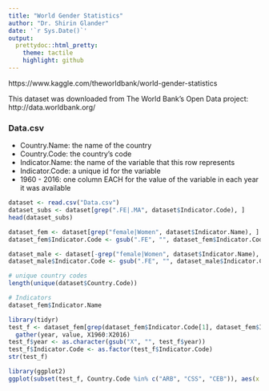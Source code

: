 ```yaml
---
title: "World Gender Statistics"
author: "Dr. Shirin Glander"
date: '`r Sys.Date()`'
output:
  prettydoc::html_pretty:
    theme: tactile
    highlight: github
---
```


https://www.kaggle.com/theworldbank/world-gender-statistics

This dataset was downloaded from The World Bank's Open Data project: http://data.worldbank.org/

### Data.csv

- Country.Name: the name of the country
- Country.Code: the country's code
- Indicator.Name: the name of the variable that this row represents
- Indicator.Code: a unique id for the variable
- 1960 - 2016: one column EACH for the value of the variable in each year it was available

```r
dataset <- read.csv("Data.csv")
dataset_subs <- dataset[grep(".FE|.MA", dataset$Indicator.Code), ]
head(dataset_subs)

dataset_fem <- dataset[grep("female|Women", dataset$Indicator.Name), ]
dataset_fem$Indicator.Code <- gsub(".FE", "", dataset_fem$Indicator.Code)

dataset_male <- dataset[-grep("female|Women", dataset$Indicator.Name), ]
dataset_male$Indicator.Code <- gsub(".FE", "", dataset_male$Indicator.Code)

# unique country codes
length(unique(dataset$Country.Code))

# Indicators
dataset_fem$Indicator.Name

library(tidyr)
test_f <- dataset_fem[grep(dataset_fem$Indicator.Code[1], dataset_fem$Indicator.Code), ] %>%
  gather(year, value, X1960:X2016)
test_f$year <- as.character(gsub("X", "", test_f$year))
test_f$Indicator.Code <- as.factor(test_f$Indicator.Code)
str(test_f)

library(ggplot2)
ggplot(subset(test_f, Country.Code %in% c("ARB", "CSS", "CEB")), aes(x = year, y = value, color = Country.Code)) + geom_point()
```
